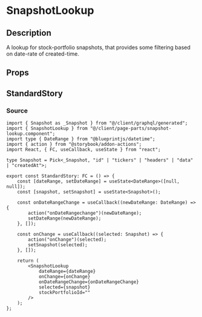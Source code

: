
<Meta title="page-parts/snapshot-lookup" component={SnapshotLookup} />

# SnapshotLookup

## Description
A lookup for stock-portfolio snapshots, that provides some filtering based on date-rate of
created-time.

## Props
<Props of={SnapshotLookup} />

## StandardStory
<Preview>
	<Story name="standard">
		<StandardStory />
	</Story>
</Preview>

### Source
```tsx
import { Snapshot as _Snapshot } from "@/client/graphql/generated";
import { SnapshotLookup } from "@/client/page-parts/snapshot-lookup.component";
import type { DateRange } from "@blueprintjs/datetime";
import { action } from "@storybook/addon-actions";
import React, { FC, useCallback, useState } from "react";

type Snapshot = Pick<_Snapshot, "id" | "tickers" | "headers" | "data" | "createdAt">;

export const StandardStory: FC = () => {
	const [dateRange, setDateRange] = useState<DateRange>([null, null]);
	const [snapshot, setSnapshot] = useState<Snapshot>();

	const onDateRangeChange = useCallback((newDateRange: DateRange) => {
		action("onDateRangechange")(newDateRange);
		setDateRange(newDateRange);
	}, []);

	const onChange = useCallback((selected: Snapshot) => {
		action("onChange")(selected);
		setSnapshot(selected);
	}, []);

	return (
		<SnapshotLookup
			dateRange={dateRange}
			onChange={onChange}
			onDateRangeChange={onDateRangeChange}
			selected={snapshot}
			stockPortfolioId=""
		/>
	);
};
```
